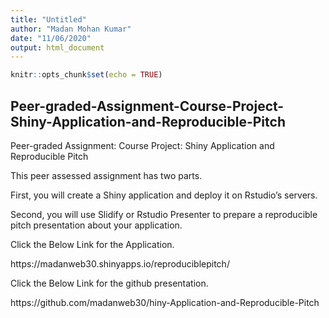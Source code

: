 ```yaml
---
title: "Untitled"
author: "Madan Mohan Kumar"
date: "11/06/2020"
output: html_document
---
```


```r
knitr::opts_chunk$set(echo = TRUE)
```

## Peer-graded-Assignment-Course-Project-Shiny-Application-and-Reproducible-Pitch

Peer-graded Assignment: Course Project: Shiny Application and Reproducible Pitch

This peer assessed assignment has two parts.

First, you will create a Shiny application and deploy it on Rstudio's servers.

Second, you will use Slidify or Rstudio Presenter to prepare a reproducible pitch presentation about your application.

Click the Below Link for the Application.

https://madanweb30.shinyapps.io/reproduciblepitch/

Click the Below Link for the github presentation.

https://github.com/madanweb30/hiny-Application-and-Reproducible-Pitch